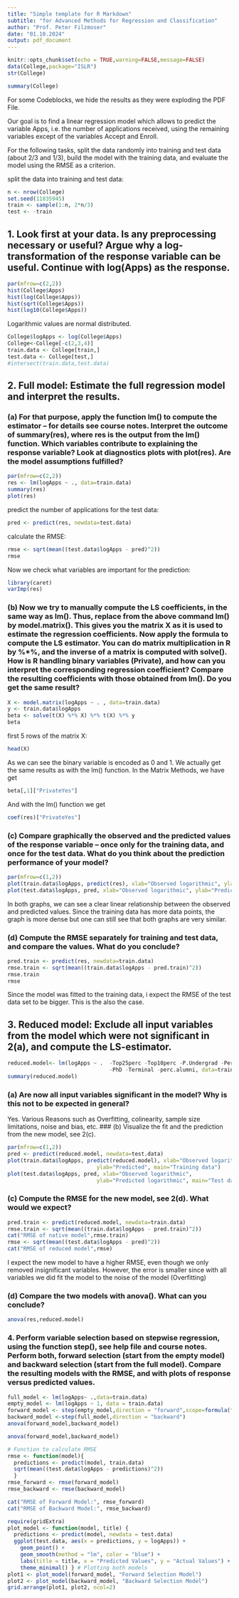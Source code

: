 ```yaml
---
title: "Simple template for R Markdown"
subtitle: "for Advanced Methods for Regression and Classification"
author: "Prof. Peter Filzmoser"
date: "01.10.2024"
output: pdf_document
---
```


```r
knitr::opts_chunk$set(echo = TRUE,warning=FALSE,message=FALSE)
data(College,package="ISLR")
str(College)
```

```r
summary(College)
```
For some Codeblocks, we hide the results as they were exploding the PDF File.

Our goal is to find a linear regression model which allows to predict the variable
Apps, i.e. the number of applications received, using the remaining variables except of the
variables Accept and Enroll.

For the following tasks, split the data randomly into training and test data (about
2/3 and 1/3), build the model with the training data, and evaluate the model using the
RMSE as a criterion. 

split the data into training and test data:
```r
n <- nrow(College)
set.seed(11835945)
train <- sample(1:n, 2*n/3)
test <- -train
```


## 1. Look first at your data. Is any preprocessing necessary or useful? Argue why a log-transformation of the response variable can be useful. Continue with log(Apps) as the response.

```r
par(mfrow=c(2,2))
hist(College$Apps)
hist(log(College$Apps))
hist(sqrt(College$Apps))
hist(log10(College$Apps))
```


Logarithmic values are normal distributed.
```r
College$logApps <- log(College$Apps)
College<-College[-c(2,3,4)]
train.data <- College[train,]
test.data <- College[test,]
#intersect(train.data,test.data)
```


## 2. Full model: Estimate the full regression model and interpret the results.

### (a) For that purpose, apply the function lm() to compute the estimator – for details see course notes. Interpret the outcome of summary(res), where res is the output from the lm() function. Which variables contribute to explaining the response variable? Look at diagnostics plots with plot(res). Are the model assumptions fulfilled?



```r
par(mfrow=c(2,2))
res <- lm(logApps ~ ., data=train.data)
summary(res)
plot(res)
```

predict the number of applications for the test data:
```r
pred <- predict(res, newdata=test.data)
```

calculate the RMSE:
```r
rmse <- sqrt(mean((test.data$logApps - pred)^2))
rmse
```
Now we check what variables are important for the prediction:
```r
library(caret)
varImp(res)
```


### (b) Now we try to manually compute the LS coefficients, in the same way as lm(). Thus, replace from the above command lm() by model.matrix(). This gives you the matrix X as it is used to estimate the regression coefficients. Now apply the formula to compute the LS estimator. You can do matrix multiplication in R by %*%, and the inverse of a matrix is computed with solve(). How is R handling binary variables (Private), and how can you interpret the corresponding regression coefficient? Compare the resulting coefficients with those obtained from lm(). Do you get the same result?  

```r
X <- model.matrix(logApps ~ . , data=train.data)
y <- train.data$logApps
beta <- solve(t(X) %*% X) %*% t(X) %*% y
beta
```

first 5 rows of the matrix X:
```r
head(X)
```

As we can see the binary variable is encoded as 0 and 1.
We actually get the same results as with the lm() function.
In the Matrix Methods, we have get
```r
beta[,1]["PrivateYes"]
```
And with the lm() function we get
```r
coef(res)["PrivateYes"]
```

### (c) Compare graphically the observed and the predicted values of the response variable – once only for the training data, and once for the test data. What do you think about the prediction performance of your model? 

```r
par(mfrow=c(1,2))
plot(train.data$logApps, predict(res), xlab="Observed logarithmic", ylab="Predicted", main="Training data")
plot(test.data$logApps, pred, xlab="Observed logarithmic", ylab="Predicted", main="Test data")
```
In both graphs, we can see a clear linear relationship between the observed and predicted values. 
Since the training data has more data points, the graph is more dense but one can still see that both graphs are very similar.


### (d) Compute the RMSE separately for training and test data, and compare the values. What do you conclude? 

```r
pred.train <- predict(res, newdata=train.data)
rmse.train <- sqrt(mean((train.data$logApps - pred.train)^2))
rmse.train
rmse
```
Since the model was fitted to the training data, i expect the RMSE of the test data set to be bigger. This is the also the case. 


## 3. Reduced model: Exclude all input variables from the model which were not significant in 2(a), and compute the LS-estimator. 
```r
reduced.model<- lm(logApps ~ .  -Top25perc -Top10perc -P.Undergrad -Personal 
                                -PhD -Terminal -perc.alumni, data=train.data)
summary(reduced.model)
```

### (a) Are now all input variables significant in the model? Why is this not to be expected in general?
Yes. Various Reasons such as Overfitting, colinearity, sample size limitations, noise and bias, etc.
### (b) Visualize the fit and the prediction from the new model, see 2(c).
```r
par(mfrow=c(1,2))
pred <- predict(reduced.model, newdata=test.data)
plot(train.data$logApps, predict(reduced.model), xlab="Observed logarithmic", 
                            ylab="Predicted", main="Training data")
plot(test.data$logApps, pred, xlab="Observed logarithmic", 
                            ylab="Predicted logarithmic", main="Test data")
```

### (c) Compute the RMSE for the new model, see 2(d). What would we expect?
```r
pred.train <- predict(reduced.model, newdata=train.data)
rmse.train <- sqrt(mean((train.data$logApps - pred.train)^2))
cat("RMSE of native model",rmse.train)
rmse <- sqrt(mean((test.data$logApps - pred)^2))
cat("RMSE of reduced model",rmse)
```
I expect the new model to have a higher RMSE, even though we only removed insignificant variables. However, the error is smaller since with all variables we did fit the model to the noise of the model (Overfitting)

### (d) Compare the two models with anova(). What can you conclude?
```r
anova(res,reduced.model)
```


### 4. Perform variable selection based on stepwise regression, using the function step(), see help file and course notes. Perform both, forward selection (start from the empty model) and backward selection (start from the full model). Compare the resulting models with the RMSE, and with plots of response versus predicted values. 
```r
full_model <- lm(logApps~ .,data=train.data)
empty_model <- lm(logApps ~ 1, data = train.data) 
forward_model <- step(empty_model,direction = "forward",scope=formula(full_model))
backward_model <-step(full_model,direction = "backward")
anova(forward_model,backward_model)
```
```r
anova(forward_model,backward_model)
```



```r
# Function to calculate RMSE
rmse <- function(model){
  predictions <- predict(model, train.data)
  sqrt(mean((test.data$logApps - predictions)^2)) 
  }
rmse_forward <- rmse(forward_model)
rmse_backward <- rmse(backward_model)

cat("RMSE of Forward Model:", rmse_forward)
cat("RMSE of Backward Model:", rmse_backward)
```

```r
require(gridExtra)
plot_model <- function(model, title) {
  predictions <- predict(model, newdata = test.data)
  ggplot(test.data, aes(x = predictions, y = logApps)) +
    geom_point() +
    geom_smooth(method = "lm", color = "blue") +
    labs(title = title, x = "Predicted Values", y = "Actual Values") +
    theme_minimal() } # Plotting both models
plot1 <- plot_model(forward_model, "Forward Selection Model")
plot2 <- plot_model(backward_model, "Backward Selection Model")
grid.arrange(plot1, plot2, ncol=2)
```


